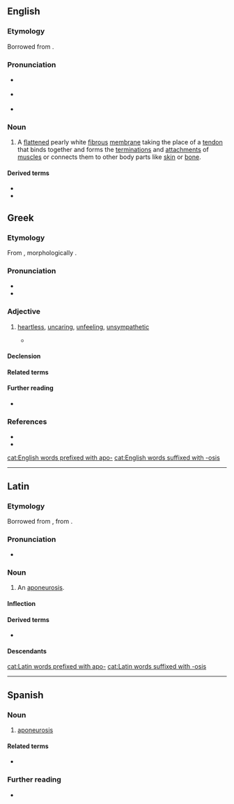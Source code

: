 ==English==

===Etymology===
Borrowed from {{bor|en|NL.|aponeurōsis}}.

===Pronunciation===
* {{a|RP}} {{IPA|en|/ˌap.ə.njʊˈɹəʊ.sɪs/}}
* {{a|GA}} {{IPA|en|/ˌæp.ə.nʊˈɹoʊ.sɪs/}}
* {{rhymes|en|əʊsɪs|s=5}}

===Noun===
{{en-noun|aponeuroses}}

# {{lb|en|anatomy}} A [[flatten]]ed pearly white [[fibrous]] [[membrane]] taking the place of a [[tendon]] that binds together and  forms the [[termination]]s and [[attachment]]s of [[muscle]]s or connects them to other body parts like [[skin]] or [[bone]].

====Derived terms====
* {{l|en|aponeurology}}
* {{l|en|aponeurotic}}

==Greek==

===Etymology===
From {{inh|el|grc|ἄπονος}}, morphologically {{af|el|ά-|πόνος|t1=un-, a-, not|t2=pain}}.

===Pronunciation===
* {{IPA|el|/ˈaponos/}}
* {{hyphenation|el|ά|πο|νος}}

===Adjective===
{{el-adj|f=άπονη|n=άπονο}}

# [[heartless]], [[uncaring]], [[unfeeling]], [[unsympathetic]] {{gloss|not caring about the pain or suffering of others}}
#: {{ux|el|Ήταν εντελώς '''άπονη''' προς τους άλλους.|t=She was completely '''uncaring''' towards others.}}
#* {{quote-song
|el|lyricist=[[w:Lefteris Papadopoulos|Lefteris Papadopoulos]]
|composer=[[w:Stavros Xarchakos|Stavros Xarchakos]]
|title=Άπονη ζωή
|trans-title=Heartless Life
|year=1965
|artist=[[w:Grigoris Bithikotsis|Grigoris Bithikotsis]]
|passage='''Άπονη''' ζωή, μας πέταξες στου δρόμου την άκρη,<br />μας αδίκησες.
|translation='''Heartless''' life, you threw us to the side of the road,<br />You did us wrong. 
}}
#: {{syn|el|άκαρδος|άσπλαχνος|ανάλγητος}}
#: {{ant|el|σπλαχνικός|πονετικός|}}

====Declension====
{{el-decl-adj|dec=ος-η-ο|stem=άπον}}

====Related terms====
{{col2|el|sort=0
|{{l|el|άπονα|t=heartlessly, uncaringly, unfeelingly|pos=adv}}
|{{l|el|απόνετος|t=painless; heartless|pos=a}}
|{{l|el|απονεύρωση|t=aponeurosis|g=f}}
|{{l|el|απονιά|t=heartlessness, lack of caring||g=f}}
}}

====Further reading====
* {{pedialite}}

===References===
* {{R:Lexico}}
* {{R:MWO}}

[[cat:English words prefixed with apo-]]
[[cat:English words suffixed with -osis]]

----

==Latin==

===Etymology===
Borrowed from {{bor|la|grc|ἀπονεύρωσῐς||end of the muscle where it becomes tendinous}}, from {{af|grc|ἀ̆πονευρόομαι|-σῐς|t1=to become tendinous|pos2=nominal suffix|nocat=1}}.

===Pronunciation===
* {{la-IPA|aponeurōsis}}

===Noun===
{{la-noun|aponeurōsis<3.F>}} {{tlb|la|New Latin}}

# {{lb|la|anatomy}} An [[aponeurosis]].

====Inflection====
{{la-ndecl|aponeurōsis<3.F>}}

====Derived terms====
* {{l|la|aponeurōticus|pos=adjective}}

====Descendants====
{{desc|en|aponeurosis|bor=1}}

[[cat:Latin words prefixed with apo-]]
[[cat:Latin words suffixed with -osis]]

----

==Spanish==

===Noun===
{{es-noun|f}}

# {{lb|es|anatomy}} [[#English|aponeurosis]]

====Related terms====
* {{l|es|aponeurótico}}

===Further reading===
* {{R:DRAE}}